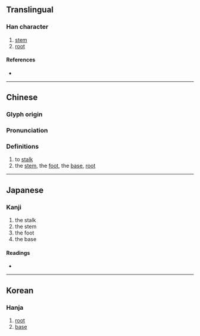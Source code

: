 {{character info}}
==Translingual==

===Han character===
{{Han char|rn=30|rad=口|as=08|sn=11|four=|canj=XYCBR,YCBR|ids=⿱⿱亠丷⿵冂古}}

# [[stem]]
# [[root]]

====References====
* {{Han ref|kx=0195.010|dkj=03804|dj=0416.010|hdz=10288.050|uh=5547|ud=21831}}

----

==Chinese==
{{zh-forms}}

===Glyph origin===
{{Han etym}}

===Pronunciation===
{{zh-pron
|m=dì
|c=dik1
|mc=y
|oc=y
|ma=
|cat=v,n
}}

===Definitions===
{{zh-hanzi}}

# to [[stalk]]
# the [[stem]], the [[foot]], the [[base]], [[root]]

----

==Japanese==

===Kanji===
{{ja-kanji|grade=|rs=口08}}

# the stalk
# the stem
# the foot
# the base

====Readings====
* {{ja-readings|on=[[てき]] (teki), [[ちゃく]] (chaku), [[せき]] (seki)|kun=[[もと]] (moto), [[ねもと]] (nemoto), [[やわらぐ]] (yawaragu)}}

----

==Korean==

===Hanja===
{{ko-hanja|hangeul=적|rv=jeok|mr=chŏk}}

# [[root]]
# [[base]]